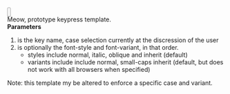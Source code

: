 <span style="font: {{{2}}} 0.85em sans-serif; padding: 1px 3px; background-color: whitesmoke; border: solid darkgray; border-width: 1px 1px 2px; border-radius: 3px;">{{{1}}}</span><noinclude><br />Meow, prototype keypress template.<br />'''Parameters'''
# is the key name, case selection currently at the discression of the user
# is optionally the font-style and font-variant, in that order.
#* styles include normal, italic, oblique and inherit (default)
#* variants include include normal, small-caps inherit (default, but does not work with all browsers when specified)
Note: this template my be altered to enforce a specific case and variant.</noinclude><noinclude>[[Category:en/Templates|{{PAGENAME}}]]</noinclude>